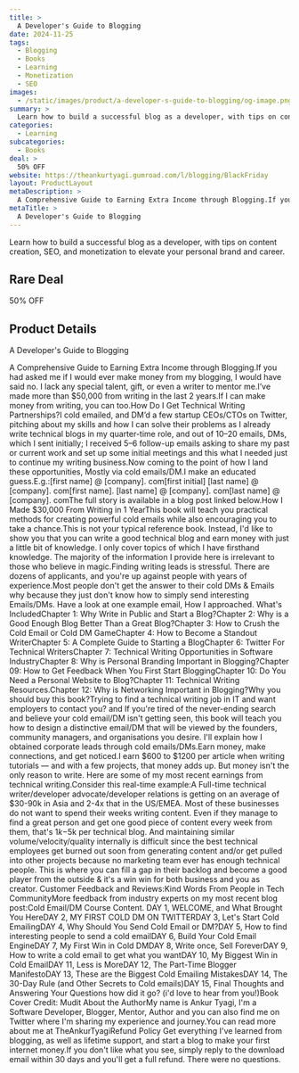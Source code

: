 ```yaml
---
title: >
  A Developer's Guide to Blogging
date: 2024-11-25
tags:
  - Blogging
  - Books
  - Learning
  - Monetization
  - SEO
images:
  - /static/images/product/a-developer-s-guide-to-blogging/og-image.png
summary: >
  Learn how to build a successful blog as a developer, with tips on content creation, SEO, and monetization to elevate your personal brand and career.
categories:
  - Learning
subcategories:
  - Books
deal: >
  50% OFF
website: https://theankurtyagi.gumroad.com/l/blogging/BlackFriday
layout: ProductLayout
metaDescription: >
  A Comprehensive Guide to Earning Extra Income through Blogging.If you had asked me if I would ever make money from my blogging, I would have said no. I lack any special talent, gift, or even a writer to mentor me.I’ve made more than $50,000 from writing in the last 2 years.If I can make money from writing, you can too.How Do I Get Technical Writing Partnerships?I cold emailed, and DM’d a few startup CEOs/CTOs on Twitter, pitching about my skills and how I can solve their problems as I already write technical blogs in my quarter-time role, and out of 10–20 emails, DMs, which I sent initially; I received 5–6 follow-up emails asking to share my past or current work and set up some initial meetings and this what I needed just to continue my writing business.Now coming to the point of how I land these opportunities, Mostly via cold emails/DM.I make an educated guess.E.g.:[first name] @ [company]. com[first initial] [last name] @ [company]. com[first name]. [last name] @ [company]. com[last name] @ [company]. comThe full story is available in a blog post linked below.How I Made $30,000 From Writing in 1 YearThis book will teach you practical methods for creating powerful cold emails while also encouraging you to take a chance.This is not your typical reference book. Instead, I'd like to show you that you can write a good technical blog and earn money with just a little bit of knowledge. I only cover topics of which I have firsthand knowledge. The majority of the information I provide here is irrelevant to those who believe in magic.Finding writing leads is stressful. There are dozens of applicants, and you're up against people with years of experience.Most people don't get the answer to their cold DMs &amp; Emails why because they just don't know how to simply send interesting Emails/DMs. Have a look at one example email, How I approached. What's IncludedChapter 1: Why Write in Public and Start a Blog?Chapter 2: Why is a Good Enough Blog Better Than a Great Blog?Chapter 3: How to Crush the Cold Email or Cold DM GameChapter 4: How to Become a Standout WriterChapter 5: A Complete Guide to Starting a BlogChapter 6: Twitter For Technical WritersChapter 7: Technical Writing Opportunities in Software IndustryChapter 8: Why is Personal Branding Important in Blogging?Chapter 09: How to Get Feedback When You First Start BloggingChapter 10: Do You Need a Personal Website to Blog?Chapter 11: Technical Writing Resources.Chapter 12: Why is Networking Important in Blogging?Why you should buy this book?Trying to find a technical writing job in IT and want employers to contact you? and If you're tired of the never-ending search and believe your cold email/DM isn't getting seen, this book will teach you how to design a distinctive email/DM that will be viewed by the founders, community managers, and organisations you desire. I'll explain how I obtained corporate leads through cold emails/DMs.Earn money, make connections, and get noticed.I earn $600 to $1200 per article when writing tutorials — and with a few projects, that money adds up. But money isn't the only reason to write. Here are some of my most recent earnings from technical writing.Consider this real-time example:A Full-time technical writer/developer advocate/developer relations is getting on an average of $30-90k in Asia and 2-4x that in the US/EMEA. Most of these businesses do not want to spend their weeks writing content. Even if they manage to find a great person and get one good piece of content every week from them, that's $1k-$5k per technical blog. And maintaining similar volume/velocity/quality internally is difficult since the best technical employees get burned out soon from generating content and/or get pulled into other projects because no marketing team ever has enough technical people. This is where you can fill a gap in their backlog and become a good player from the outside &amp; it's a win win for both business and you as creator. Customer Feedback and Reviews:Kind Words From People in Tech CommunityMore feedback from industry experts on my most recent blog post:Cold Email/DM Course Content. DAY 1, WELCOME, and What Brought You HereDAY 2, MY FIRST COLD DM ON TWITTERDAY 3, Let's Start Cold EmailingDAY 4, Why Should You Send Cold Email or DM?DAY 5, How to find interesting people to send a cold emailDAY 6, Build Your Cold Email EngineDAY 7, My First Win in Cold DMDAY 8, Write once, Sell ForeverDAY 9, How to write a cold email to get what you wantDAY 10, My Biggest Win in Cold EmailDAY 11, Less is MoreDAY 12, The Part-Time Blogger ManifestoDAY 13, These are the Biggest Cold Emailing MistakesDAY 14, The 30-Day Rule (and Other Secrets to Cold emails)DAY 15, Final Thoughts and Answering Your Questions how did it go? (i'd love to hear from you!)Book Cover Credit: Mudit About the AuthorMy name is Ankur Tyagi, I'm a Software Developer, Blogger, Mentor, Author and you can also find me on Twitter where I'm sharing my experience and journey.You can read more about me at TheAnkurTyagiRefund Policy Get everything I've learned from blogging, as well as lifetime support, and start a blog to make your first internet money.If you don't like what you see, simply reply to the download email within 30 days and you'll get a full refund. There were no questions.
metaTitle: >
  A Developer's Guide to Blogging
---
```

Learn how to build a successful blog as a developer, with tips on content creation, SEO, and monetization to elevate your personal brand and career.

## Rare Deal

50% OFF

## Product Details

A Developer's Guide to Blogging

A Comprehensive Guide to Earning Extra Income through Blogging.If you had asked me if I would ever make money from my blogging, I would have said no. I lack any special talent, gift, or even a writer to mentor me.I’ve made more than $50,000 from writing in the last 2 years.If I can make money from writing, you can too.How Do I Get Technical Writing Partnerships?I cold emailed, and DM’d a few startup CEOs/CTOs on Twitter, pitching about my skills and how I can solve their problems as I already write technical blogs in my quarter-time role, and out of 10–20 emails, DMs, which I sent initially; I received 5–6 follow-up emails asking to share my past or current work and set up some initial meetings and this what I needed just to continue my writing business.Now coming to the point of how I land these opportunities, Mostly via cold emails/DM.I make an educated guess.E.g.:[first name] @ [company]. com[first initial] [last name] @ [company]. com[first name]. [last name] @ [company]. com[last name] @ [company]. comThe full story is available in a blog post linked below.How I Made $30,000 From Writing in 1 YearThis book will teach you practical methods for creating powerful cold emails while also encouraging you to take a chance.This is not your typical reference book. Instead, I'd like to show you that you can write a good technical blog and earn money with just a little bit of knowledge. I only cover topics of which I have firsthand knowledge. The majority of the information I provide here is irrelevant to those who believe in magic.Finding writing leads is stressful. There are dozens of applicants, and you're up against people with years of experience.Most people don't get the answer to their cold DMs &amp; Emails why because they just don't know how to simply send interesting Emails/DMs. Have a look at one example email, How I approached. What's IncludedChapter 1: Why Write in Public and Start a Blog?Chapter 2: Why is a Good Enough Blog Better Than a Great Blog?Chapter 3: How to Crush the Cold Email or Cold DM GameChapter 4: How to Become a Standout WriterChapter 5: A Complete Guide to Starting a BlogChapter 6: Twitter For Technical WritersChapter 7: Technical Writing Opportunities in Software IndustryChapter 8: Why is Personal Branding Important in Blogging?Chapter 09: How to Get Feedback When You First Start BloggingChapter 10: Do You Need a Personal Website to Blog?Chapter 11: Technical Writing Resources.Chapter 12: Why is Networking Important in Blogging?Why you should buy this book?Trying to find a technical writing job in IT and want employers to contact you? and If you're tired of the never-ending search and believe your cold email/DM isn't getting seen, this book will teach you how to design a distinctive email/DM that will be viewed by the founders, community managers, and organisations you desire. I'll explain how I obtained corporate leads through cold emails/DMs.Earn money, make connections, and get noticed.I earn $600 to $1200 per article when writing tutorials — and with a few projects, that money adds up. But money isn't the only reason to write. Here are some of my most recent earnings from technical writing.Consider this real-time example:A Full-time technical writer/developer advocate/developer relations is getting on an average of $30-90k in Asia and 2-4x that in the US/EMEA. Most of these businesses do not want to spend their weeks writing content. Even if they manage to find a great person and get one good piece of content every week from them, that's $1k-$5k per technical blog. And maintaining similar volume/velocity/quality internally is difficult since the best technical employees get burned out soon from generating content and/or get pulled into other projects because no marketing team ever has enough technical people. This is where you can fill a gap in their backlog and become a good player from the outside &amp; it's a win win for both business and you as creator. Customer Feedback and Reviews:Kind Words From People in Tech CommunityMore feedback from industry experts on my most recent blog post:Cold Email/DM Course Content. DAY 1, WELCOME, and What Brought You HereDAY 2, MY FIRST COLD DM ON TWITTERDAY 3, Let's Start Cold EmailingDAY 4, Why Should You Send Cold Email or DM?DAY 5, How to find interesting people to send a cold emailDAY 6, Build Your Cold Email EngineDAY 7, My First Win in Cold DMDAY 8, Write once, Sell ForeverDAY 9, How to write a cold email to get what you wantDAY 10, My Biggest Win in Cold EmailDAY 11, Less is MoreDAY 12, The Part-Time Blogger ManifestoDAY 13, These are the Biggest Cold Emailing MistakesDAY 14, The 30-Day Rule (and Other Secrets to Cold emails)DAY 15, Final Thoughts and Answering Your Questions how did it go? (i'd love to hear from you!)Book Cover Credit: Mudit About the AuthorMy name is Ankur Tyagi, I'm a Software Developer, Blogger, Mentor, Author and you can also find me on Twitter where I'm sharing my experience and journey.You can read more about me at TheAnkurTyagiRefund Policy Get everything I've learned from blogging, as well as lifetime support, and start a blog to make your first internet money.If you don't like what you see, simply reply to the download email within 30 days and you'll get a full refund. There were no questions.
